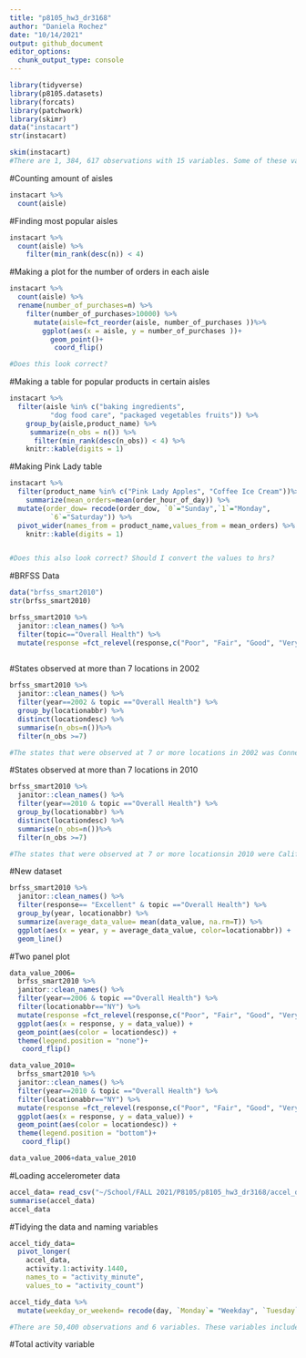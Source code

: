 ```yaml
---
title: "p8105_hw3_dr3168"
author: "Daniela Rochez"
date: "10/14/2021"
output: github_document
editor_options: 
  chunk_output_type: console
---
```

```r
library(tidyverse)
library(p8105.datasets)
library(forcats)
library(patchwork)
library(skimr)
data("instacart")
str(instacart)

skim(instacart)
#There are 1, 384, 617 observations with 15 variables. Some of these variables include order IDs, product IDs, and name of products. There are 134 aisles. The top three aisles with the most purchases is fresh fruits, fresh vegetables, and packaged vegatbles and fruits.
```

#Counting amount of aisles
```r
instacart %>% 
  count(aisle)
```

#Finding most popular aisles
```r
instacart %>% 
  count(aisle) %>% 
    filter(min_rank(desc(n)) < 4)
```
#Making a plot for the number of orders in each aisle

```r
instacart %>% 
  count(aisle) %>% 
  rename(number_of_purchases=n) %>% 
    filter(number_of_purchases>10000) %>% 
      mutate(aisle=fct_reorder(aisle, number_of_purchases ))%>% 
        ggplot(aes(x = aisle, y = number_of_purchases ))+
          geom_point()+
           coord_flip()

#Does this look correct?
```

#Making a table for popular products in certain aisles
```r
instacart %>% 
  filter(aisle %in% c("baking ingredients", 
          "dog food care", "packaged vegetables fruits")) %>% 
    group_by(aisle,product_name) %>% 
     summarize(n_obs = n()) %>% 
      filter(min_rank(desc(n_obs)) < 4) %>% 
    knitr::kable(digits = 1)

```

#Making Pink Lady table
```r
instacart %>% 
  filter(product_name %in% c("Pink Lady Apples", "Coffee Ice Cream"))%>%    group_by(product_name, order_dow) %>% 
    summarize(mean_orders=mean(order_hour_of_day)) %>% 
  mutate(order_dow= recode(order_dow, `0`="Sunday",`1`="Monday",                   `2`="Tuesday", `3`="Wednesday",`4`="Thursday",`5`="Friday",
          `6`="Saturday")) %>% 
  pivot_wider(names_from = product_name,values_from = mean_orders) %>% 
    knitr::kable(digits = 1)


#Does this also look correct? Should I convert the values to hrs?
```

#BRFSS Data
```r
data("brfss_smart2010")
str(brfss_smart2010)
```


```r
brfss_smart2010 %>% 
  janitor::clean_names() %>% 
  filter(topic=="Overall Health") %>% 
  mutate(response =fct_relevel(response,c("Poor", "Fair", "Good", "Very good", "Excellent")))
  
```

#States observed at more than 7 locations in 2002
```r
brfss_smart2010 %>% 
  janitor::clean_names() %>% 
  filter(year==2002 & topic =="Overall Health") %>% 
  group_by(locationabbr) %>% 
  distinct(locationdesc) %>% 
  summarise(n_obs=n())%>% 
  filter(n_obs >=7)

#The states that were observed at 7 or more locations in 2002 was Connecticut, Florida, Massachusetts, North Carolina, New Jersey, and Pennsylvania
```

#States observed at more than 7 locations in 2010
```r
brfss_smart2010 %>% 
  janitor::clean_names() %>% 
  filter(year==2010 & topic =="Overall Health") %>% 
  group_by(locationabbr) %>% 
  distinct(locationdesc) %>% 
  summarise(n_obs=n())%>% 
  filter(n_obs >=7)

#The states that were observed at 7 or more locationsin 2010 were California, Colorado, Florida, Massachusetts,Maryland, North Carolina,New England, New Jersey,New York, Ohio, Pennsylvania South Carolina, Texas, and Washington.

```

#New dataset
```r
brfss_smart2010 %>% 
  janitor::clean_names() %>% 
  filter(response== "Excellent" & topic =="Overall Health") %>%
  group_by(year, locationabbr) %>% 
  summarize(average_data_value= mean(data_value, na.rm=T)) %>% 
  ggplot(aes(x = year, y = average_data_value, color=locationabbr)) + 
  geom_line()

```
#Two panel plot
```r
data_value_2006= 
  brfss_smart2010 %>% 
  janitor::clean_names() %>% 
  filter(year==2006 & topic =="Overall Health") %>%
  filter(locationabbr=="NY") %>% 
  mutate(response =fct_relevel(response,c("Poor", "Fair", "Good", "Very good", "Excellent")))%>%
  ggplot(aes(x = response, y = data_value)) + 
  geom_point(aes(color = locationdesc)) +
  theme(legend.position = "none")+
   coord_flip()

data_value_2010= 
  brfss_smart2010 %>% 
  janitor::clean_names() %>% 
  filter(year==2010 & topic =="Overall Health") %>%
  filter(locationabbr=="NY") %>% 
  mutate(response =fct_relevel(response,c("Poor", "Fair", "Good", "Very good", "Excellent")))%>%
  ggplot(aes(x = response, y = data_value)) + 
  geom_point(aes(color = locationdesc)) +
  theme(legend.position = "bottom")+
   coord_flip()

data_value_2006+data_value_2010

```

#Loading accelerometer data
```r
accel_data= read_csv("~/School/FALL 2021/P8105/p8105_hw3_dr3168/accel_data.csv")
summarise(accel_data)
accel_data
```

#Tidying the data and naming variables
```r
accel_tidy_data= 
  pivot_longer(
    accel_data, 
    activity.1:activity.1440,
    names_to = "activity_minute", 
    values_to = "activity_count")

accel_tidy_data %>% 
  mutate(weekday_or_weekend= recode(day, `Monday`= "Weekday", `Tuesday`="Weekday",`Wednesday`="Weekday",`Thursday`="Weekday",`Friday`="Weekday",`Saturday`= "Weekend", `Sunday`="Weekend"))

#There are 50,400 observations and 6 variables. These variables include the week, day of each week, each activity minute and the count per activity minute.
```
#Total activity variable
```r

```

